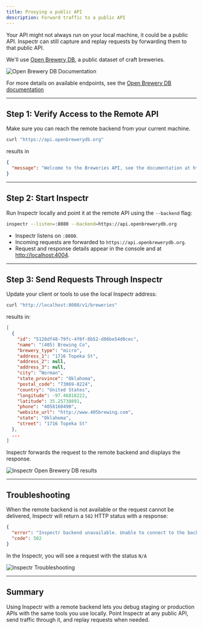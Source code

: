 ```yaml
---
title: Proxying a public API
description: Forward traffic to a public API
---
```



Your API might not always run on your local machine, it could be a public API. Inspectr can still capture and replay requests by forwarding them to that public API.

We'll use [Open Brewery DB](https://www.openbrewerydb.org/), a public dataset of craft breweries.

<Image src={remoteWebsite} alt="Open Brewery DB Documentation" />

For more details on available endpoints, see the [Open Brewery DB documentation](https://www.openbrewerydb.org/documentation)

---

## Step 1: Verify Access to the Remote API

Make sure you can reach the remote backend from your current machine.

```bash
curl "https://api.openbrewerydb.org"
```

results in
```json
{
  "message": "Welcome to the Breweries API, see the documentation at https://www.openbrewerydb.org/documentation"
}
```


---

## Step 2: Start Inspectr

Run Inspectr locally and point it at the remote API using the `--backend` flag:

```bash
inspectr --listen=:8080 --backend=https://api.openbrewerydb.org
```

* Inspectr listens on `:8080`.
* Incoming requests are forwarded to `https://api.openbrewerydb.org`.
* Request and response details appear in the console and at [http://localhost:4004](http://localhost:4004).

---

## Step 3: Send Requests Through Inspectr

Update your client or tools to use the local Inspectr address:

```bash
curl "http://localhost:8080/v1/breweries"
```

results in:

```json
[
  {
    "id": "5128df48-79fc-4f0f-8b52-d06be54d0cec",
    "name": "(405) Brewing Co",
    "brewery_type": "micro",
    "address_1": "1716 Topeka St",
    "address_2": null,
    "address_3": null,
    "city": "Norman",
    "state_province": "Oklahoma",
    "postal_code": "73069-8224",
    "country": "United States",
    "longitude": -97.46818222,
    "latitude": 35.25738891,
    "phone": "4058160490",
    "website_url": "http://www.405brewing.com",
    "state": "Oklahoma",
    "street": "1716 Topeka St"
  },
  ...
]
```

Inspectr forwards the request to the remote backend and displays the response.

<Image src={inspectrScreen} alt="Inspectr Open Brewery DB results" />

---

## Troubleshooting

When the remote backend is not available or the request cannot be delivered, Inspectr will return a `502` HTTP status with a response:

```json
{
  "error": "Inspectr backend unavailable. Unable to connect to the backend service. Please ensure the service is running.",
  "code": 502
}
```

In the Inspectr, you will see a request with the status `N/A`

<Image src={inspectrTroubleshooting} alt="Inspectr Troubleshooting" />

---

## Summary

Using Inspectr with a remote backend lets you debug staging or production APIs with the same tools you use locally. Point Inspectr at any public API, send traffic through it, and replay requests when needed.
